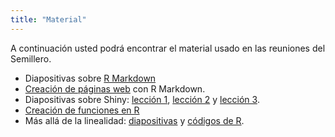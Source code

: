 ---
title: "Material"
---

A continuación usted podrá encontrar el material usado en las reuniones del Semillero.

- Diapositivas sobre [R Markdown](https://github.com/srunal/slides/blob/master/Intro_Rmarkdown/Rmarkdown.pdf)
- [Creación de páginas web](https://github.com/srunal/slides/blob/master/Webpages-Rmarkdown/webpages.pdf) con R Markdown.
- Diapositivas sobre Shiny: [lección 1](https://freddy.quarto.pub/leccion1_shiny), [lección 2](https://freddy.quarto.pub/leccion2shiny) y [lección 3](http://rpubs.com/fhernanb/lesson3_shiny).
- [Creación de funciones en R](http://rpubs.com/fhernanb/Rfunctions)
- Más allá de la linealidad: [diapositivas](https://srunal.github.io/documentos/nonlinear.pdf) y [códigos de R](http://www-bcf.usc.edu/~gareth/ISL/Chapter%207%20Lab.txt).